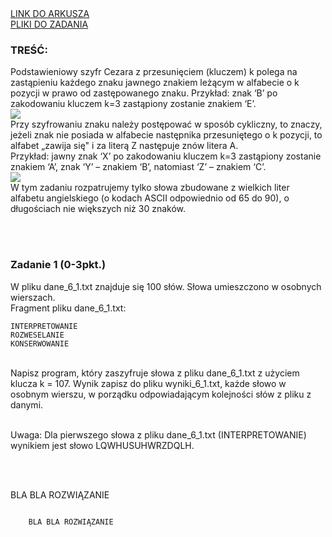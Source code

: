 
<div className="box_link"><a className="link  link_materials" target="_blank" href="https://cke.gov.pl/images/_EGZAMIN_MATURALNY_OD_2015/Arkusze_egzaminacyjne/2016/formula_od_2015/MIN-R2_1P-162.pdf">LINK DO ARKUSZA</a>
<br/>
<a className="link  link_materials" href="http://cke.gov.pl/images/_EGZAMIN_MATURALNY_OD_2015/Arkusze_egzaminacyjne/2016/formula_od_2015/Dane_PR2.zip" >PLIKI DO ZADANIA</a>
<br/>
</div>

### TREŚĆ:
Podstawieniowy szyfr Cezara z przesunięciem (kluczem) k polega na zastąpieniu każdego
znaku jawnego znakiem leżącym w alfabecie o k pozycji w prawo od zastępowanego znaku.
Przykład: znak ‘B’ po zakodowaniu kluczem k=3 zastąpiony zostanie znakiem ‘E’. <br/>
![](https://i.imgur.com/ePB4F8g.png)<br/>
Przy szyfrowaniu znaku należy postępować w sposób cykliczny, to znaczy, jeżeli znak nie
posiada w alfabecie następnika przesuniętego o k pozycji, to alfabet „zawija się" i za literą Z
następuje znów litera A.<br/>
Przykład: jawny znak ‘X’ po zakodowaniu kluczem k=3 zastąpiony zostanie znakiem ‘A’,
znak ‘Y’ – znakiem ‘B’, natomiast ‘Z’ – znakiem ‘C’. <br/>
![](https://i.imgur.com/Ikakpev.png)<br/>
W tym zadaniu rozpatrujemy tylko słowa zbudowane z wielkich liter alfabetu angielskiego
(o kodach ASCII odpowiednio od 65 do 90), o długościach nie większych niż 30 znaków. 

<br/><br/>

### Zadanie 1   (0-3pkt.)
W pliku dane_6_1.txt znajduje się 100 słów. Słowa umieszczono w osobnych wierszach.<br/>
Fragment pliku dane_6_1.txt:<br/>

```
INTERPRETOWANIE
ROZWESELANIE
KONSERWOWANIE
```
<br/>
<span className="bold">Napisz program</span>, który <span className="bold">zaszyfruje</span> słowa z pliku dane_6_1.txt z użyciem klucza
k = 107. Wynik zapisz do pliku wyniki_6_1.txt, każde słowo w osobnym wierszu,
w porządku odpowiadającym kolejności słów z pliku z danymi.<br/><br/>

<span className="bold">Uwaga:</span> Dla pierwszego słowa z pliku dane_6_1.txt (INTERPRETOWANIE) wynikiem jest
słowo LQWHUSUHWRZDQLH. 

<br/><br/>

<Dropdown title="PRZYKŁADOWE ROZWIĄZANIE">
    <p className={`dropdown_text`}>
        BLA BLA ROZWIĄZANIE
    </p>
</Dropdown>

<Dropdown title="PRZYKŁADOWE ROZWIĄZANIE">
    <Code>
    BLA BLA ROZWIĄZANIE
    </Code>
</Dropdown>


